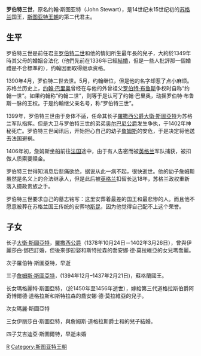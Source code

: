 {{Infobox royalty 
| name           = 蘇格蘭　羅伯特三世
| title          = 蘇格蘭王
| image          = [[File:Robert_III_and_Annabella_Drummond.jpg|File:Robert III and Annabella Drummond.jpg]]
| reign          = 1390年4月19日-1406年4月4日（{{age in years and days|1390|4|19|1406|4|4|age=no}}）
| succession     = [[蘇格蘭國王|蘇格蘭國王]]
| predecessor    = [[罗伯特二世_(苏格兰)|罗伯特二世]]
| successor      = [[詹姆斯一世_(蘇格蘭)|詹姆斯一世]]
| consort        = [[安娜贝·拉蒙德|安娜贝·拉蒙德]]
| father         = [[罗伯特二世_(苏格兰)|罗伯特二世]]
| mother         = {{link-en|伊麗莎白·繆爾|Elizabeth Mure}}
| date of birth  = {{birth date|1340|9|27}}
| date of death  = {{death date and age|1406|4|4|1340|9|27}}
| place of death = [[罗撒西|罗撒西]]
| place of burial= [[佩斯利|佩斯利]]
|}}
<!--{align=right|-
|
{{罗伯特三世 (苏格兰)}}
|}-->
'''罗伯特三世'''{{BD|1340年|9月27日|1406年|4月4日|catIdx=S}}，原名约翰·斯图亚特（John Stewart），是14世纪末15世纪初的[[苏格兰王国|苏格兰]]国王，[[斯图亚特王朝|斯图亚特王朝]]的第二代君主。

== 生平 ==

罗伯特三世是前任君主[[罗伯特二世_(苏格兰)|罗伯特二世]]和他的情妇所生最年長的兒子，大約於1349年時其父母的婚姻合法化（他們先前在1336年已經[[結婚|結婚]]，但是一些人批評那一個婚禮是不合標準的），约翰因而取得继承资格。

1390年4月，罗伯特二世去世。5月，约翰继位，但是他的名字却惹了点小麻烦。苏格兰历史上，[[约翰·巴里奥|约翰·巴里奥]]曾经在与他的外曾祖父[[罗伯特·布鲁斯|罗伯特·布鲁斯]]争权时自称“约翰一世”。如果约翰称“约翰二世”，则等于是认可了约翰·巴里奥，动摇罗伯特·布鲁斯一脉的王权。于是约翰继父亲名号，称“罗伯特三世”。

1399年，罗伯特三世由于身体不适，任命其长子[[羅撒西公爵|羅撒西公爵]][[羅撒西公爵大衛·斯圖爾特|大衛·斯圖亞特]]为苏格兰军队指挥。但是大卫与罗伯特三世的弟弟[[罗伯特·斯图尔特_(奥尔巴尼公爵)|奥尔巴尼公爵]]发生争执，于1402年神秘死亡。罗伯特三世闻讯后，开始担心自己的幼子[[詹姆斯一世_(苏格兰)|詹姆斯]]的安危，于是决定将他送去法国避祸。

1406年初，詹姆斯坐船前往[[法国|法国]]途中，由于有人告密而被[[英格兰王国|英格兰]]军队捕获，被扣做人质索要赎金。

罗伯特三世得知消息后悲痛欲绝，据说从此一病不起，很快逝世。他的幼子詹姆斯虽然是名义上的合法继承人，但是此后被[[英格兰王国|英格兰]]扣留长达18年，苏格兰政权重新落入摄政贵族之手。

罗伯特三世要求自己的墓志铭写：这里安葬着最差的国王和最悲惨的人。而且他不愿意被葬在苏格兰国王传统的安葬地[[斯昆|斯昆]]，因为他觉得自己配不上这个荣誉。

== 子女 ==

长子[[羅撒西公爵大衛·斯圖爾特|大衛·斯圖亞特]]，[[羅撒西公爵|羅撒西公爵]]（1378年10月24日－1402年3月26日），曾與伊麗莎白·鄧巴訂婚，但後來卻迎娶{{link-en|第三代道格拉斯伯爵阿奇博爾德·道格拉斯|Archibald Douglas, 3rd Earl of Douglas}}和斯特拉森的喬安娜·德·莫拉維亞的女兒瑪喬麗。

次子羅伯特·斯圖亞特，早逝

三子[[詹姆斯一世_(蘇格蘭)|詹姆斯·斯圖亞特]]，(1394年12月–1437年2月21日)，蘇格蘭國王。

长女瑪格麗特·斯圖亞特，（於1450年至1456年逝世），嫁給第三代道格拉斯伯爵阿奇博爾德·道格拉斯和斯特拉森的喬安娜·德·莫拉維亞的兒子{{link-en|第四代道格拉斯伯爵阿奇博爾德·道格拉斯|Archibald Douglas, 4th Earl of Douglas}}。

次女瑪麗·斯圖亞特

三女伊丽莎白·斯圖亞特，與詹姆斯·道格拉斯爵士和{{link-en|艾格尼絲·鄧巴|Agnes Dunbar (mistress)}}的兒子{{link-en|第一代達爾基斯勳爵詹姆斯·道格拉斯|James Douglas, 1st Lord Dalkeith}}結婚。

四子艾吉迪亞·斯圖爾特，早逝未婚


{{s-start}}
{{S-hou|[[斯圖亞特王朝|斯圖亞特王朝]]||1340年|1406年|4月4日|}}
{{S-reg|sct}}
{{s-before|[[羅伯特二世_(蘇格蘭)|羅伯特二世]]}}
{{s-title|[[蘇格蘭君主列表|蘇格蘭國王]]|1390年－1406年}}
{{s-after|[[詹姆斯一世_(蘇格蘭)|詹姆斯一世]]}}
{{end box}}

{{苏格兰君主}}

{{Authority control}}
[[Category:苏格兰君主|R]]
[[Category:斯图亚特王朝|Category:斯图亚特王朝]]